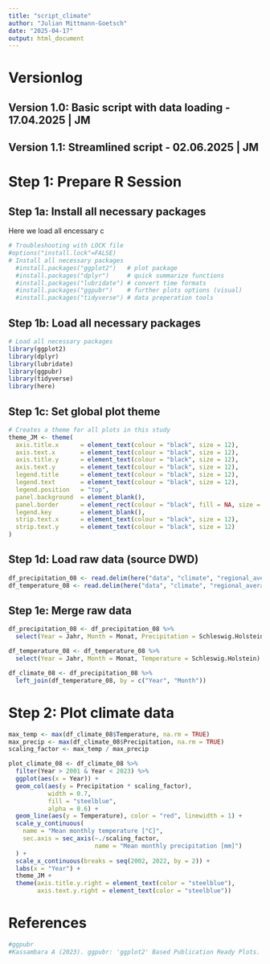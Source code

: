 ```yaml
---
title: "script_climate"
author: "Julian Mittmann-Goetsch"
date: "2025-04-17"
output: html_document
---
```


# Versionlog
## Version 1.0: Basic script with data loading - 17.04.2025 | JM
## Version 1.1: Streamlined script - 02.06.2025 | JM

# Step 1: Prepare R Session
## Step 1a: Install all necessary packages
Here we load all encessary c
```r
# Troubleshooting with LOCK file
#options("install.lock"=FALSE)  
# Install all necessary packages
  #install.packages("ggplot2")   # plot package
  #install.packages("dplyr")     # quick summarize functions
  #install.packages("lubridate") # convert time formats
  #install.packages("ggpubr")    # further plots options (visual)
  #install.packages("tidyverse") # data preperation tools
```

## Step 1b: Load all necessary packages
```r
# Load all necessary packages  
library(ggplot2)
library(dplyr)
library(lubridate)
library(ggpubr)
library(tidyverse)
library(here)
```

## Step 1c: Set global plot theme
```r
# Creates a theme for all plots in this study 
theme_JM <- theme(
  axis.title.x      = element_text(colour = "black", size = 12),
  axis.text.x       = element_text(colour = "black", size = 12), 
  axis.title.y      = element_text(colour = "black", size = 12),
  axis.text.y       = element_text(colour = "black", size = 12), 
  legend.title      = element_text(colour = "black", size = 12),
  legend.text       = element_text(colour = "black", size = 12), 
  legend.position   = "top",
  panel.background  = element_blank(), 
  panel.border      = element_rect(colour = "black", fill = NA, size = 1.2),
  legend.key        = element_blank(),
  strip.text.x      = element_text(colour = "black", size = 12),
  strip.text.y      = element_text(colour = "black", size = 12)
)
```

## Step 1d: Load raw data (source DWD)
```r
df_precipitation_08 <- read.delim(here("data", "climate", "regional_averages_rr_08.txt"), dec = ".", sep = ";", skip = 1)
df_temperature_08 <- read.delim(here("data", "climate", "regional_averages_tm_08.txt"), dec = ".", sep = ";", skip = 1)
```

## Step 1e: Merge raw data
```r
df_precipitation_08 <- df_precipitation_08 %>%
  select(Year = Jahr, Month = Monat, Precipitation = Schleswig.Holstein)

df_temperature_08 <- df_temperature_08 %>%
  select(Year = Jahr, Month = Monat, Temperature = Schleswig.Holstein)

df_climate_08 <- df_precipitation_08 %>%
  left_join(df_temperature_08, by = c("Year", "Month"))
```

# Step 2: Plot climate data
```r
max_temp <- max(df_climate_08$Temperature, na.rm = TRUE)
max_precip <- max(df_climate_08$Precipitation, na.rm = TRUE)
scaling_factor <- max_temp / max_precip

plot_climate_08 <- df_climate_08 %>%
  filter(Year > 2001 & Year < 2023) %>%
  ggplot(aes(x = Year)) +
  geom_col(aes(y = Precipitation * scaling_factor), 
           width = 0.7, 
           fill = "steelblue",
           alpha = 0.6) +
  geom_line(aes(y = Temperature), color = "red", linewidth = 1) +
  scale_y_continuous(
    name = "Mean monthly temperature [°C]",
    sec.axis = sec_axis(~./scaling_factor, 
                        name = "Mean monthly precipitation [mm]")
  ) +
  scale_x_continuous(breaks = seq(2002, 2022, by = 2)) +
  labs(x = "Year") +
  theme_JM +
  theme(axis.title.y.right = element_text(color = "steelblue"),
        axis.text.y.right = element_text(color = "steelblue"))
```

# References
```r
#ggpubr
#Kassambara A (2023). ggpubr: 'ggplot2' Based Publication Ready Plots. R package version 0.6.0, https://rpkgs.datanovia.com/ggpubr/.
```
